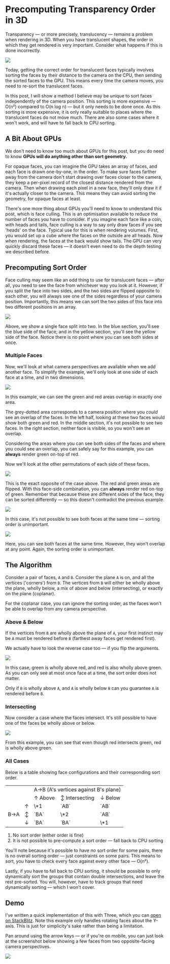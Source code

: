 

# Precomputing Transparency Order in 3D

Transparency &mdash; or more precisely, translucency &mdash; remains a problem when rendering in 3D. When you have translucent shapes, the order in which they get rendered is very important. Consider what happens if this is done incorrectly.

<Image src="/assets/posts/face-order.png" />

Today, getting the correct order for translucent faces typically involves sorting the faces by their distance to the camera on the CPU, then sending the sorted faces to the GPU. This means every time the camera moves, you need to re-sort the translucent faces.

In this post, I will show a method I believe may be unique to sort faces independently of the camera position. This sorting is more expensive &mdash; O(n&sup2;) compared to O(n log n) &mdash; but it only needs to be done once. As this sorting is more expensive, it is only really suitable to places where the translucent faces do not move much. There are also some cases where it won't work, and will have to fall back to CPU sorting.

## A Bit About GPUs

We don't need to know too much about GPUs for this post, but you do need to know **GPUs will do anything other than sort geometry.**

For opaque faces, you can imagine the GPU takes an array of faces, and each face is drawn one-by-one, in the order. To make sure faces farther away from the camera don't start drawing over faces closer to the camera, they keep a per-pixel record of the closest distance rendered from the camera. Then when drawing each pixel in a new face, they'll only draw it if it's actually closer to the camera. This means they can avoid sorting the geometry, for opaque faces at least.

There's one more thing about GPUs you'll need to know to understand this post, which is face culling. This is an optimisation available to reduce the number of faces you have to consider. If you imagine each face like a coin, with heads and tails, face culling is a way to say only draw faces if you see 'heads' on the face. Typical use for this is when rendering volumes. First, you would set up a cube where the faces on the outside are all heads. Now when rendering, the faces at the back would show tails. The GPU can very quickly discard these faces &mdash; it doesn't even need to do the depth testing we described before.

## Precomputing Sort Order

Face culling may seem like an odd thing to use for translucent faces &mdash; after all, you need to see the face from whichever way you look at it. However, if you split the face into two sides, and the two sides are flipped opposite to each other, you will always see one of the sides regardless of your camera position. Importantly, this means we can sort the two sides of this face into two different positions in an array.

<Image src="/assets/posts/face-camera-angles.png" />

Above, we show a single face split into two. In the blue section, you'll see the blue side of the face; and in the yellow section, you'll see the yellow side of the face. Notice there is no point where you can see both sides at once.

### Multiple Faces

Now, we'll look at what camera perspectives are available when we add another face. To simplify the example, we'll only look at one side of each face at a time, and in two dimensions.

<Image src="/assets/posts/faces-1.png" />

In this example, we can see the green and red areas overlap in exactly one area.

The grey-dotted area corresponds to a camera position where you _could_ see an overlap of the faces. In the left half, looking at these two faces would show both green and red. In the middle section, it's not possible to see two faces. In the right section, neither face is visible, so you won't see an overlap.

Considering the areas where you can see both sides of the faces and where you could see an overlap, you can safely say for this example, you can **always** render green on-top of red.

Now we'll look at the other permutations of each side of these faces.

<Image src="/assets/posts/faces-4.png" />

This is the exact opposite of the case above. The red and green areas are flipped. With this face-side combination, you can **always** render red on-top of green. Remember that because these are different sides of the face, they can be sorted differently &mdash; so this doesn't contradict the previous example.

<Image src="/assets/posts/faces-2.png" />

In this case, it's not possible to see both faces at the same time &mdash; sorting order is unimportant.

<Image src="/assets/posts/faces-3.png" />

Here, you can see both faces at the same time. However, they won't overlap at any point. Again, the sorting order is unimportant.

## The Algorithm

Consider a pair of faces, `A` and `B`. Consider the plane `A` is on, and all the vertices ('corners') from `B`. The vertices from `B` will either be wholly above the plane, wholly below, a mix of above and below (intersecting), or exactly on the plane (coplanar).

For the coplanar case, you can ignore the sorting order, as the faces won't be able to overlap from any camera perspective.

### Above & Below

If the vertices from `B` are wholly above the plane of `A`, your first instinct may be `A` must be rendered before `B` (farthest away faces get rendered first).

We actually have to look the reverse case too &mdash; if you flip the arguments.

<Image src="/assets/posts/faces-reversed.png" />

In this case, green is wholly above red, and red is also wholly above green. As you can only see at most once face at a time, the sort order does not matter.

Only if `B` is wholly above `A`, and `A` is wholly below `B` can you guarantee `A` is rendered before `B`.

### Intersecting

Now consider a case where the faces intersect. It's still possible to have one of the faces be wholly above or below.

<Image src="/assets/posts/faces-intersecting.png" />

From this example, you can see that even though red intersects green, red is wholly above green.

### All Cases

Below is a table showing face configurations and their corresponding sort order.

<table className={className("bordered")} style={{ textAlign: "center" }}>
  <tr>
    <td colSpan="2" rowSpan="2"></td>
    <td colSpan="3">A&rarr;B (A's vertices against B's plane)</td>
  </tr>
  <tr>
    <td>&uarr; Above</td>
    <td>&varr; Intersecting</td>
    <td>&darr; Below</td>
  </tr>
  <tr>
    <td rowSpan="3">B&rarr;A</td>
    <td>&uarr;</td>
    <td>\*1</td>
    <td>`AB`</td>
    <td>`AB`</td>
  </tr>
  <tr>
    <td>&varr;</td>
    <td>`BA`</td>
    <td>\*2</td>
    <td>`AB`</td>
  </tr>
  <tr>
    <td>&darr;</td>
    <td>`BA`</td>
    <td>`BA`</td>
    <td>\*1</td>
  </tr>
</table>

1. No sort order (either order is fine)
2. It is not possible to pre-compute a sort order &mdash; fall back to CPU sorting

You'll note because it's possible to have _no_ sort order for some pairs, there is no overall sorting order &mdash; just constraints on some pairs. This means to sort, you have to check every face against every other face &mdash; O(n&sup2;).

Lastly, if you have to fall back to CPU sorting, it should be possible to only dynamically sort the groups that contain double intersections, and leave the rest pre-sorted. You will, however, have to track groups that need dynamically sorting &mdash; which I won't cover.

## Demo

I've written a quick implementation of this with Three, which you can [open on StackBlitz](https://stackblitz.com/edit/vitejs-vite-gegeycyu). Note this example only handles rotating faces about the Y-axis. This is just for simplicity's sake rather than being a limitation.

Pan around using the arrow keys &mdash; or if you're on mobile, you can just look at the screenshot below showing a few faces from two opposite-facing camera perspectives.

<Image src="/assets/posts/face-camera.png" />

